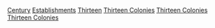{{portal box|歷史|年}}
[[Category:十三殖民地建立|Century]]
[[Category:各世纪十三殖民地|Establishments]]
[[Category:各世紀北美洲建立|Thirteen]]
[[Category:各世紀大英帝國建立|Thirteen Colonies]]
[[Category:各世紀美國建立|Thirteen Colonies]]
[[Category:各世紀各國建立|Thirteen Colonies]]